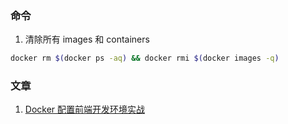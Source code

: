 ### 命令

1. 清除所有 images 和 containers

```bash
docker rm $(docker ps -aq) && docker rmi $(docker images -q)
```

### 文章

1. [Docker 配置前端开发环境实战](https://www.jianshu.com/p/04a34cbfcdfb)
